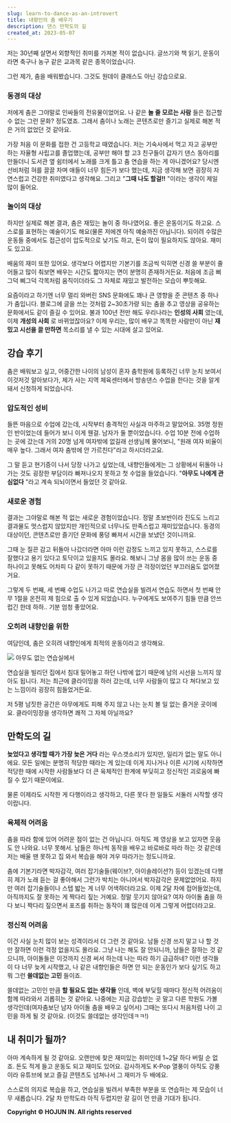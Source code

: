 ```yaml
---
slug: learn-to-dance-as-an-introvert
title: 내향인의 춤 배우기
description: 댄스 만학도의 길
created_at: 2023-05-07
---
```


저는 30년째 살면서 외향적인 취미를 가져본 적이 없습니다. 글쓰기와 책 읽기, 운동이라면 축구나 농구 같은 교과목 같은 종목이었습니다.

그런 제가, 춤을 배워봤습니다. 그것도 원데이 클래스도 아닌 강습으로요.

### 동경의 대상

저에게 춤은 그야말로 인싸들의 전유물이었어요. 나 같은 **놀 줄 모르는 사람** 들은 접근할 수 없는 그런 문화? 정도였죠. 그래서 춤이나
노래는 콘텐츠로만 즐기고 실제로 해본 적은 거의 없었던 것 같아요.

가장 처음 이 문화를 접한 건 고등학교 때였습니다. 저는 기숙사에서 먹고 자고 공부만 하는 자율형 사립고를 졸업했는데, 공부만 해야 할 고3
친구들이 갑자기 댄스 동아리를 만들더니 도서관 옆 쉼터에서 노래를 크게 틀고 춤 연습을 하는 게 아니겠어요? 당시엔 선비처럼 혀를 끌끌 차며
애들이 너무 힘든가 보다 했는데, 지금 생각해 보면 굉장히 자연스럽고 건강한 취미였다고 생각해요. 그리고 "**그때 나도 할걸!!**
"이라는 생각이 제일 많이 들어요.

### 놀이의 대상

하지만 실제로 해본 결과, 춤은 재밌는 놀이 중 하나였어요. 좋은 운동이기도 하고요. 스스로를 표현하는 예술이기도 해요(물론 저에겐 아직
예술까진 아닙니다). 되이려 수많은 운동들 중에서도 접근성이 압도적으로 낮기도 하고, 돈이 많이 필요하지도 않아요. 재미도 있고요.

배움의 재미 또한 있어요. 생각보다 어렵지만 기본기를 조금씩 익히면 신경 쓸 부분이 줄어들고 많이 춰보면 배우는 시간도 짧아지는 면이 분명히
존재하거든요. 처음에 조금 삐그덕 삐그덕 각목처럼 움직이더라도 그 자체로 재밌고 발전하는 모습이 뿌듯해요.

요즘이라고 하기엔 너무 멀리 와버린 SNS 문화에도 꽤나 큰 영향을 준 콘텐츠 중 하나가 춤입니다. 블로그에 글을 쓰는 것처럼 2~30초가량
되는 춤을 추고 영상을 공유하는 문화에서도 같이 즐길 수 있어요. 불과 100년 전만 해도 우리나라는 **인성의 사회** 였는데, 이제
**개성의 사회** 로 바뀌었잖아요? 이제 우리는, 많이 배우고 똑똑한 사람만이 아닌 **재밌고 시선을 끌 만하면** 목소리를 낼 수 있는
시대에 살고 있어요.

## 강습 후기

춤은 배워보고 싶고, 어중간한 나이의 남성이 혼자 춤학원에 등록하긴 너무 눈치 보여서 이것저것 알아보다가, 제가 사는 지역 체육센터에서
방송댄스 수업을 한다는 것을 알게 돼서 신청하게 되었습니다.

### 압도적인 성비

들뜬 마음으로 수업에 갔는데, 시작부터 충격적인 사실과 마주하고 말았어요. 35명 정원인 반이었는데 들어가 보니 이게 웬걸. 남자가 둘
뿐이었습니다. 수업 10분 전에 수업하는 곳에 갔는데 거의 20명 넘게 여자밖에 없길래 선생님께 물어보니, "원래 여자 비율이 매우 높다.
그래서 여자 춤밖에 안 가르친다"라고 하시더라고요.

그 말 듣고 현기증이 나서 당장 나가고 싶었는데, 내향인들에게는 그 상황에서 뒤돌아 나가는 것도 굉장한 부담이라 빠져나오지 못하고 첫 수업을
들었습니다. "**아무도 나에게 관심없다** "라고 계속 되뇌이면서 들었던 것 같아요.

### 새로운 경험

결과는 그야말로 해본 적 없는 새로운 경험이었습니다. 정말 초보반이라 진도도 느리고 결과물도 멋스럽지 않았지만 개인적으로 너무나도 만족스럽고
재미있었습니다. 동경의 대상이던, 콘텐츠로만 즐기던 문화에 풍덩 빠져서 시간을 보냈던 것이니까요.

그때 눈 질끈 감고 뒤돌아 나갔더라면 아마 이런 감정도 느끼고 있지 못하고, 스스로를 잘했다고 용기 있다고 토닥이고 있을지도 몰라요. 해보니
그냥 몸을 많이 쓰는 운동 중 하나이고 못해도 어차피 다 같이 못하기 때문에 가장 큰 걱정이었던 부끄러움도 없어졌거요.

그렇게 두 번째, 세 번째 수업도 나가고 따로 연습실을 빌려서 연습도 하면서 첫 번째 안무 1절을 온전히 제 힘으로 출 수 있게 되었습니다.
누구에게도 보여주기 힘들 만큼 안쓰럽긴 한데 하하.. 기분 엄청 좋았어요.

### 오히려 내향인을 위한

여담인데, 춤은 오히려 내향인에게 최적의 운동이라고 생각해요.

![](http://t1.daumcdn.net/brunch/service/user/aVyy/image/OE0LvR78npwa-eJb7aWgg1uaH7Y.HEIC)
아무도 없는 연습실에서

연습실을 빌리던 집에서 침대 밀어놓고 하던 나밖에 없기 때문에 남의 시선을 느끼지 않아도 됩니다. 저는 최근에 클라이밍을 하러 갔는데, 너무
사람들이 많고 다 쳐다보고 있는 느낌이라 굉장히 힘들었거든요.

저 5평 남짓한 공간은 아무에게도 피해 주지 않고 나는 눈치 볼 일 없는 즐거운 곳이에요. 클라이밍장을 생각하면 쾌적 그 자체 아닐까요?

## 만학도의 길

**늦었다고 생각할 때가 가장 늦은 거다** 라는 우스갯소리가 있지만, 일리가 없는 말도 아니에요. 모든 일에는 분명히 적당한 때라는 게
있는데 이게 지나거나 이른 시기에 시작하면 적당한 때에 시작한 사람들보다 더 큰 육체적인 한계에 부딪히고 정신적인 괴로움에 빠질 수 있기
때문이에요.

물론 이제라도 시작한 게 다행이라고 생각하고, 다른 못다 한 일들도 서둘러 시작할 생각이랍니다.

### 육체적 어려움

춤을 따라 함에 있어 어려운 점이 없는 건 아닙니다. 아직도 제 영상을 보고 있자면 웃음도 안 나와요. 너무 못해서. 남들은 하나씩 동작을
배우고 바로바로 따라 하는 것 같은데 저는 배울 땐 못하고 집 와서 복습을 해야 겨우 따라가는 정도니까요.

춤에 기본기라면 박자감각, 여러 잡기술들(웨이브?, 아이솔레이션?) 등이 있겠는데 다행히 제가 노래 듣는 걸 좋아해서 그런가 박치는 아니어서
박자감각은 문제없었어요. 하지만 여러 잡기술들이나 스텝 밟는 게 너무 어색하더라고요. 이제 2달 차에 접어들었는데, 아직까지도 잘 못하는 게
짝다리 짚는 거예요. 정말 웃기지 않아요? 여자 아이돌 춤을 하다 보니 짝다리 짚으면서 포즈를 취하는 동작이 꽤 많은데 이게 그렇게
어렵더라고요.

### 정신적 어려움

이건 사실 눈치 많이 보는 성격이라서 더 그런 것 같아요. 남들 신경 쓰지 말고 나 할 것만 잘하면 이런 걱정 없을지도 몰라요. 그냥 나는
해도 잘 안되니까, 남들은 잘하는 것 같으니까, 아이돌들은 이것까지 신경 써서 하는데 나는 따라 하기 급급하네? 이런 생각들이 다 너무 늦게
시작했고, 나 같은 내향인들은 하면 안 되는 운동인가 보다 싶기도 하고 뭐 그런 **쓸데없는 고민** 들이죠.

쓸데없는 고민인 만큼 **할 필요도 없는 생각들** 인데, 벽에 부딪힐 때마다 정신적 어려움이 함께 따라와서 괴롭히는 것 같아요. 나중에는
지금 강습받는 곳 말고 다른 학원도 가볼 생각인데(여자춤보단 남자 아이돌 춤을 배우고 싶어서) 그때는 또다시 처음처럼 나이 고민을 하게 될
것 같아요. (이것도 쓸데없는 생각인데ㅋㅋ!)

## 내 취미가 될까?

아마 계속하게 될 것 같아요. 오랜만에 찾은 재미있는 취미인데 1~2달 하다 버릴 순 없죠. 돈도 적게 들고 운동도 되고 재미도 있어요.
감사하게도 K-Pop 열풍이 아직도 강풍이라 유튜브에 보고 즐길 콘텐츠도 넘쳐나서 그 재미가 두 배에요.

스스로의 의지로 복습을 하고, 연습실을 빌려서 부족한 부분을 또 연습하는 제 모습이 너무 새롭습니다. 2달 차 만학도라 아직 두렵지만 갈
길이 먼 만큼 기대가 됩니다.

**Copyright © HOJUN IN. All rights reserved**
